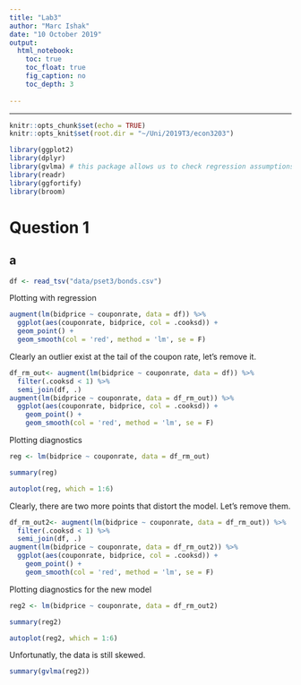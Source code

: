 ---
title: "Lab3"
author: "Marc Ishak"
date: "10 October 2019"
output: 
  html_notebook:
    toc: true
    toc_float: true
    fig_caption: no
    toc_depth: 3
  
---
---

```{r setup, include=FALSE}
knitr::opts_chunk$set(echo = TRUE)
knitr::opts_knit$set(root.dir = "~/Uni/2019T3/econ3203")

```
```{r echo=FALSE, message=FALSE, warning=FALSE}
library(ggplot2)
library(dplyr)
library(gvlma) # this package allows us to check regression assumptions :)
library(readr)
library(ggfortify)
library(broom)

```



# Question 1

## a

```{r}

df <- read_tsv("data/pset3/bonds.csv")
```


Plotting with regression

```{r}
augment(lm(bidprice ~ couponrate, data = df)) %>% 
  ggplot(aes(couponrate, bidprice, col = .cooksd)) +
  geom_point() +
  geom_smooth(col = 'red', method = 'lm', se = F)

```
Clearly an outlier exist at the tail of the coupon rate, let's remove it.

```{r}
df_rm_out<- augment(lm(bidprice ~ couponrate, data = df)) %>% 
  filter(.cooksd < 1) %>%  
  semi_join(df, .)
augment(lm(bidprice ~ couponrate, data = df_rm_out)) %>% 
  ggplot(aes(couponrate, bidprice, col = .cooksd)) +
    geom_point() +
    geom_smooth(col = 'red', method = 'lm', se = F)

```


Plotting diagnostics

```{r, fig.width=8, fig.asp=1.5}
reg <- lm(bidprice ~ couponrate, data = df_rm_out)

summary(reg)

autoplot(reg, which = 1:6)

```

Clearly, there are two more points that distort the model. Let's remove them.

```{r}
df_rm_out2<- augment(lm(bidprice ~ couponrate, data = df_rm_out)) %>% 
  filter(.cooksd < 1) %>%  
  semi_join(df, .)
augment(lm(bidprice ~ couponrate, data = df_rm_out2)) %>% 
  ggplot(aes(couponrate, bidprice, col = .cooksd)) +
    geom_point() +
    geom_smooth(col = 'red', method = 'lm', se = F)

```


Plotting diagnostics for the new model

```{r, fig.width=8, fig.asp=1.5}
reg2 <- lm(bidprice ~ couponrate, data = df_rm_out2)

summary(reg2)

autoplot(reg2, which = 1:6)

```

Unfortunatly, the data is still skewed. 


```{r}

summary(gvlma(reg2))
```
